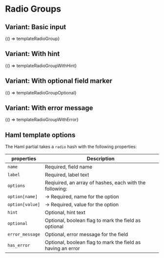 
<Meta title="Forms/Radio group" />

# Radio Groups

## Variant: Basic input


<Preview>
  <Story
    name="Basic"
    parameters={{ docs: { source: { code: templateRadioGroupCode } } }}
  >
    {() => templateRadioGroup}
  </Story>
</Preview>


## Variant: With hint

<Preview>
  <Story
    name="With hint"
    parameters={{ docs: { source: { code: templateRadioGroupWithHintCode } } }}
  >
    {() => templateRadioGroupWithHint}
  </Story>
</Preview>


## Variant: With optional field marker

<Preview>
  <Story
    name="Optional field"
    parameters={{ docs: { source: { code: templateRadioGroupOptionalCode } } }}
  >
    {() => templateRadioGroupOptional}
  </Story>
</Preview>


## Variant: With error message

<Preview>
  <Story
    name="With error"
    parameters={{ docs: { source: { code: templateRadioGroupWithErrorCode } } }}
  >
    {() => templateRadioGroupWithError}
  </Story>
</Preview>

## Haml template options

The Haml partial takes a `radio` hash with the following properties:

| properties      | Description                                                 |
| --------------- | ----------------------------------------------------------- |
| `name`          | Required, field name                                        |
| `label`         | Required, label text                                        |
| `options`       | Reqiuired, an array of hashes, each with the following:     |
| `option[name]`  | &rarr; Required, name for the option                        |
| `option[value]` | &rarr; Required, value for the option                       |
| `hint`          | Optional, hint text                                         |
| `optional`      | Optional, boolean flag to mark the field as optional        |
| `error_message` | Optional, error message for the field                       |
| `has_error`     | Optional, boolean flag to mark the field as having an error |
